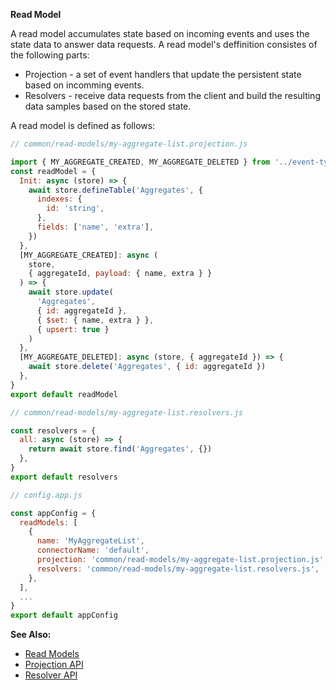 
**Read Model**

A read model accumulates state based on incoming events and uses the state data to answer data requests. A read model's deffinition consistes of the following parts:

- Projection - a set of event handlers that update the persistent state based on incomming events.
- Resolvers - receive data requests from the client and build the resulting data samples based on the stored state.

A read model is defined as follows:

<Tabs>
<TabItem value="projection" label="Projection" default>

```js
// common/read-models/my-aggregate-list.projection.js

import { MY_AGGREGATE_CREATED, MY_AGGREGATE_DELETED } from '../event-types'
const readModel = {
  Init: async (store) => {
    await store.defineTable('Aggregates', {
      indexes: {
        id: 'string',
      },
      fields: ['name', 'extra'],
    })
  },
  [MY_AGGREGATE_CREATED]: async (
    store,
    { aggregateId, payload: { name, extra } }
  ) => {
    await store.update(
      'Aggregates',
      { id: aggregateId },
      { $set: { name, extra } },
      { upsert: true }
    )
  },
  [MY_AGGREGATE_DELETED]: async (store, { aggregateId }) => {
    await store.delete('Aggregates', { id: aggregateId })
  },
}
export default readModel
```

</TabItem>
<TabItem value="resolvers" label="Resolvers">

```js
// common/read-models/my-aggregate-list.resolvers.js

const resolvers = {
  all: async (store) => {
    return await store.find('Aggregates', {})
  },
}
export default resolvers
```

</TabItem>
<TabItem value="config" label="App Config">

```js
// config.app.js

const appConfig = {
  readModels: [
    {
      name: 'MyAggregateList',
      connectorName: 'default',
      projection: 'common/read-models/my-aggregate-list.projection.js',
      resolvers: 'common/read-models/my-aggregate-list.resolvers.js',
    },
  ],
  ...
}
export default appConfig
```

</TabItem>
</Tabs>

**See Also:**

- [Read Models](../../read-side.md#read-models)
- [Projection API](../../api/read-model/projection.md)
- [Resolver API](../../api/read-model/resolver.md)
